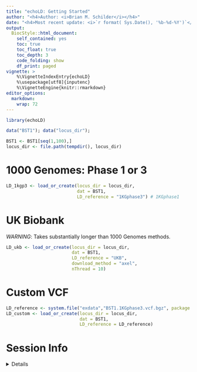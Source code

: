 ```yaml
---
title: "echoLD: Getting Started" 
author: "<h4>Author: <i>Brian M. Schilder</i></h4>" 
date: "<h4>Most recent update: <i>`r format( Sys.Date(), '%b-%d-%Y')`</i></h4>"
output:
  BiocStyle::html_document:
    self_contained: yes
    toc: true
    toc_float: true
    toc_depth: 3
    code_folding: show
    df_print: paged
vignette: >
    %\VignetteIndexEntry{echoLD} 
    %\usepackage[utf8]{inputenc}
    %\VignetteEngine{knitr::rmarkdown} 
editor_options: 
  markdown: 
    wrap: 72
---
```


```r
library(echoLD)

data("BST1"); data("locus_dir");

BST1 <- BST1[seq(1,100),]
locus_dir <- file.path(tempdir(), locus_dir)
```


# 1000 Genomes: Phase 1 or 3

```r
LD_1kgp3 <- load_or_create(locus_dir = locus_dir,
                           dat = BST1, 
                           LD_reference = "1KGphase3") # 1KGphase1
```


# UK Biobank

*WARNING*: Takes substantially longer than 1000 Genomes methods.

```r
LD_ukb <- load_or_create(locus_dir = locus_dir,
                         dat = BST1, 
                         LD_reference = "UKB", 
                         download_method = "axel", 
                         nThread = 10)
```

# Custom VCF

```r
LD_reference <- system.file("exdata","BST1.1KGphase3.vcf.bgz", package = "echoLD")
LD_custom <- load_or_create(locus_dir = locus_dir,
                            dat = BST1, 
                            LD_reference = LD_reference)
```



# Session Info 

<details> 

```r
utils::sessionInfo()
```

</details>  

